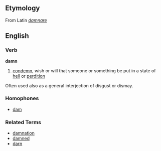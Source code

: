 ==Etymology==
From Latin ''[[damnare]]''

==English==
===Verb===
'''damn'''

# [[condemn]], wish or will that someone or something be put in a state of [[hell]] or [[perdition]]

Often used also as a general interjection of disgust or dismay.

===Homophones===
*[[dam]]

===Related Terms===
*[[damnation]]
*[[damned]]
*[[darn]]
